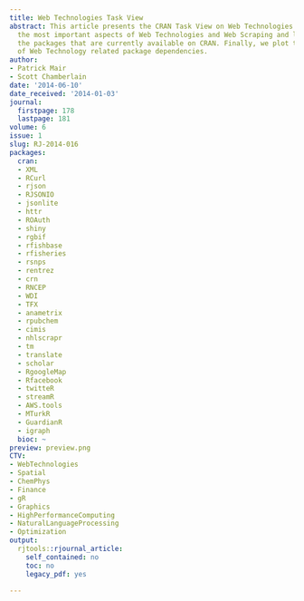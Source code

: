 ```yaml
---
title: Web Technologies Task View
abstract: This article presents the CRAN Task View on Web Technologies. We describe
  the most important aspects of Web Technologies and Web Scraping and list some of
  the packages that are currently available on CRAN. Finally, we plot the network
  of Web Technology related package dependencies.
author:
- Patrick Mair
- Scott Chamberlain
date: '2014-06-10'
date_received: '2014-01-03'
journal:
  firstpage: 178
  lastpage: 181
volume: 6
issue: 1
slug: RJ-2014-016
packages:
  cran:
  - XML
  - RCurl
  - rjson
  - RJSONIO
  - jsonlite
  - httr
  - ROAuth
  - shiny
  - rgbif
  - rfishbase
  - rfisheries
  - rsnps
  - rentrez
  - crn
  - RNCEP
  - WDI
  - TFX
  - anametrix
  - rpubchem
  - cimis
  - nhlscrapr
  - tm
  - translate
  - scholar
  - RgoogleMap
  - Rfacebook
  - twitteR
  - streamR
  - AWS.tools
  - MTurkR
  - GuardianR
  - igraph
  bioc: ~
preview: preview.png
CTV:
- WebTechnologies
- Spatial
- ChemPhys
- Finance
- gR
- Graphics
- HighPerformanceComputing
- NaturalLanguageProcessing
- Optimization
output:
  rjtools::rjournal_article:
    self_contained: no
    toc: no
    legacy_pdf: yes

---
```

